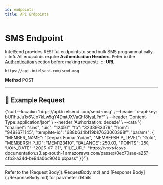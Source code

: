 ```yaml
---
id: endpoints
title: API Endpoints
---
```



# SMS Endpoint

IntelSend provides RESTful endpoints to send bulk SMS programmatically.
:::info
All endpoints require **Authentication Headers**.
Refer to the [Authentication](./authentication.mdx) section before making requests.
:::
**URL**

```bash
https://api.intelsend.com/send-msg
```

**Method**
POST

---

## 📑 Example Request

<CodeBlock language="bash">
  {`curl --location 'https://api.intelsend.com/send-msg' \
--header 'x-api-key: bUl1HuJu1x6VJo7kLw5qY4DmtJXVaQhf8IyaLPnF' \
--header 'Content-Type: application/json' \
--header 'Authorization: dedede' \
--data '{
    "channel": "sms",
    "uid": "12456",
    "to": "3233933379",
    "from": "9498671145",
    "template-id": "688b634bf19b87633060398f",
    "params": {
        "MEMBER_NAME": "Deepak Kumar Yadav",
        "MEMBERSHIP_LEVEL": "Gold",
        "MEMBERSHIP_ID": "MEM123410",
        "BALANCE": 250.00,
        "POINTS": 250,
        "JOIN_DATE": "2025-07-31",
        "FILE_URL": "https://voxtelesys-documentation.s3.ap-south-1.amazonaws.com/passes/0ec70aae-a257-4fb3-a34d-be94a0bd904b.pkpass"
    }
}'`}
</CodeBlock>

---

<Admonition type="info" title="More Details">
  Refer to the [Request Body](./RequestBody.md) and [Response
  Body](./ResponseBody.md) for parameter details.
</Admonition>
